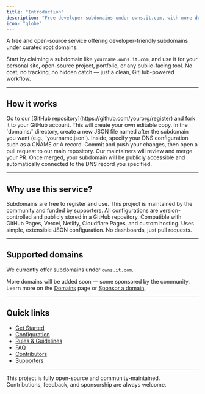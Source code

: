 ```yaml
---
title: "Introduction"
description: "Free developer subdomains under owns.it.com, with more domains coming soon."
icon: "globe"
---
```


A free and open-source service offering developer-friendly subdomains under curated root domains.

Start by claiming a subdomain like `yourname.owns.it.com`, and use it for your personal site, open-source project, portfolio, or any public-facing tool. No cost, no tracking, no hidden catch — just a clean, GitHub-powered workflow.

---

## How it works

<AccordionGroup>

  <Accordion icon="code-fork" title="1. Fork the repository">
    Go to our [GitHub repository](https://github.com/yourorg/register) and fork it to your GitHub account. This will create your own editable copy.
  </Accordion>

  <Accordion icon="file-code" title="2. Add your subdomain config">
    In the `domains/` directory, create a new JSON file named after the subdomain you want (e.g., `yourname.json`). Inside, specify your DNS configuration such as a CNAME or A record.
  </Accordion>

  <Accordion icon="code-branch" title="3. Submit a pull request">
    Commit and push your changes, then open a pull request to our main repository. Our maintainers will review and merge your PR.
  </Accordion>

  <Accordion icon="rocket" title="4. Your subdomain goes live">
    Once merged, your subdomain will be publicly accessible and automatically connected to the DNS record you specified.
  </Accordion>

</AccordionGroup>

---

## Why use this service?

<CardGroup>

  <Card title="Free for everyone" icon="coins" href="/rules">
    Subdomains are free to register and use. This project is maintained by the community and funded by supporters.
  </Card>

  <Card title="Git-based and open" icon="code" href="https://github.com/yourorg/register">
    All configurations are version-controlled and publicly stored in a GitHub repository.
  </Card>

  <Card title="Works with modern hosting" icon="server" href="/dns">
    Compatible with GitHub Pages, Vercel, Netlify, Cloudflare Pages, and custom hosting.
  </Card>

  <Card title="Built for developers" icon="terminal" href="/configuration">
    Uses simple, extensible JSON configuration. No dashboards, just pull requests.
  </Card>

</CardGroup>

---
## Supported domains

We currently offer subdomains under `owns.it.com`.

More domains will be added soon — some sponsored by the community.  
Learn more on the [Domains](/domains) page or [Sponsor a domain](/supporters).

---

## Quick links

- [Get Started](/getting-started)
- [Configuration](/configuration)
- [Rules & Guidelines](/rules)
- [FAQ](/faq)
- [Contributors](/contributors)
- [Supporters](/supporters)

---

This project is fully open-source and community-maintained.  
Contributions, feedback, and sponsorship are always welcome.
